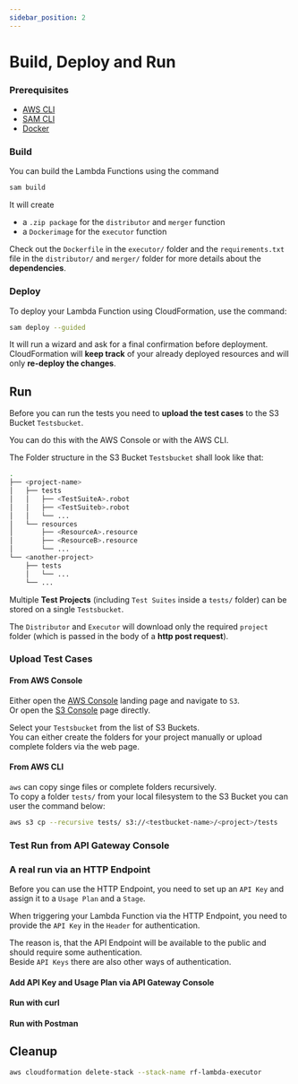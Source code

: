 ```yaml
---
sidebar_position: 2
---
```


# Build, Deploy and Run

### Prerequisites

- [AWS CLI](https://aws.amazon.com/cli/)
- [SAM CLI](https://docs.aws.amazon.com/serverless-application-model/latest/developerguide/serverless-sam-cli-install.html)
- [Docker](https://www.docker.com/)

### Build

You can build the Lambda Functions using the command 

```bash
sam build
```

It will create 

- a `.zip package` for the `distributor` and `merger` function
- a `Dockerimage` for the `executor` function

Check out the `Dockerfile` in the `executor/` folder and the `requirements.txt` file in the `distributor/` and `merger/` folder for more details about the **dependencies**.

### Deploy

To deploy your Lambda Function using CloudFormation, use the command:

```bash
sam deploy --guided
```

It will run a wizard and ask for a final confirmation before deployment.  
CloudFormation will **keep track** of your already deployed resources and will only **re-deploy the changes**.


## Run

Before you can run the tests you need to **upload the test cases** to the S3 Bucket `Testsbucket`.

You can do this with the AWS Console or with the AWS CLI.

The Folder structure in the S3 Bucket `Testsbucket` shall look like that:

```bash
.
├── <project-name>
│   ├── tests
│   │   ├── <TestSuiteA>.robot
│   │   ├── <TestSuiteb>.robot
│   │   └── ...
│   └── resources
│       ├── <ResourceA>.resource
│       ├── <ResourceB>.resource
│       └── ...
└── <another-project>
    ├── tests
    │   └── ...
    └── ...
```

Multiple **Test Projects** (including `Test Suites` inside a `tests/` folder) can be stored on a single `Testsbucket`.

The `Distributor` and `Executor` will download only the required `project` folder (which is passed in the body of a **http post request**).


### Upload Test Cases

#### From AWS Console

Either open the [AWS Console](https://aws.amazon.com/) landing page and navigate to `S3`.  
Or open the [S3 Console](https://s3.console.aws.amazon.com) page directly.  

Select your `Testsbucket` from the list of S3 Buckets.  
You can either create the folders for your project manually or upload complete folders via the web page.

#### From AWS CLI
`aws` can copy singe files or complete folders recursively.  
To copy a folder `tests/` from your local filesystem to the S3 Bucket you can user the command below:

```bash
aws s3 cp --recursive tests/ s3://<testbucket-name>/<project>/tests
```

### Test Run from API Gateway Console


### A real run via an HTTP Endpoint

Before you can use the HTTP Endpoint, you need to set up an `API Key` and assign it to a `Usage Plan` and a `Stage`.

When triggering your Lambda Function via the HTTP Endpoint, you need to provide the `API Key` in the `Header` for authentication.

The reason is, that the API Endpoint will be available to the public and should require some authentication.  
Beside `API Keys` there are also other ways of authentication.  

#### Add API Key and Usage Plan via API Gateway Console

#### Run with curl

#### Run with Postman


## Cleanup

```bash
aws cloudformation delete-stack --stack-name rf-lambda-executor
```



